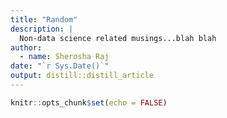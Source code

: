```yaml
---
title: "Random"
description: |
  Non-data science related musings...blah blah
author:
  - name: Sherosha Raj
date: "`r Sys.Date()`"
output: distill::distill_article
---
```


```r
knitr::opts_chunk$set(echo = FALSE)
```







